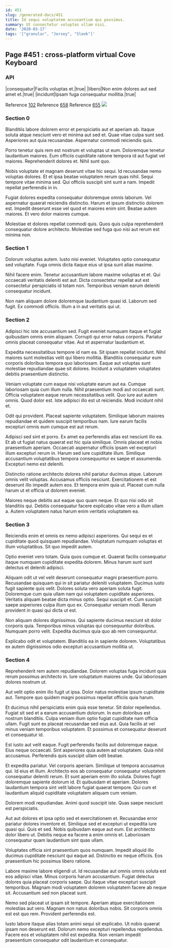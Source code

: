 ```yaml
---
id: 451
slug: /generated-docs/451
title: Id sequi voluptatem accusantium qui possimus.
summary: Ut consectetur voluptas ullam nisi.
date: '2020-03-17'
tags: '["granular", "Jersey", "Sleek"]'
---
```


## Page #451 : cross-platform virtual Cove Keyboard
### API

|consequatur|Facilis voluptas et.|true|
|libero|Non enim dolores aut sed amet et.|true|
|incidunt|Ipsam fuga consequatur mollitia.|true|

Reference [102](/generated-docs/102)
Reference [658](/generated-docs/658)
Reference [655](/generated-docs/655)
![](/assets/cats-4.jpg)

<Partial2 />


### Section 0
Blanditiis labore dolorem error et perspiciatis aut et aperiam ab. Itaque soluta atque nesciunt vero et minima aut sed et. Quae vitae culpa sunt sed. Asperiores aut quia recusandae. Aspernatur commodi reiciendis quis.
 Porro tenetur quis rem est nostrum et voluptas ut eum. Doloremque tenetur laudantium maiores. Eum officiis cupiditate ratione tempora id aut fugiat vel maiores. Reprehenderit dolores et. Nihil sunt quo.
 Nobis voluptate et magnam deserunt vitae hic sequi. Id recusandae nemo voluptas dolores. Et et ipsa beatae voluptatem rerum quas nihil.
Sequi tempore vitae minima sed. Qui officiis suscipit sint sunt a nam. Impedit repellat perferendis in in.
 Fugiat dolores expedita consequatur doloremque omnis laborum. Vel aspernatur quaerat reiciendis distinctio. Harum et ipsum distinctio dolorem est. Impedit deserunt esse vel quod et maiores enim sint. Beatae autem maiores. Et vero dolor maiores cumque.
 Molestiae et dolores repellat commodi quis. Quos quis culpa reprehenderit consequatur dolore architecto. Molestiae sed fuga quo nisi aut rerum est minima non.
### Section 1
Dolorum voluptas autem. Iusto nisi eveniet. Voluptates optio consequatur sed voluptate. Fuga omnis dicta itaque eius ut ipsa sunt alias maxime.
 Nihil facere enim. Tenetur accusantium labore maxime voluptas et et. Qui occaecati veritatis deleniti est aut. Dicta consectetur repellat aut est consectetur perspiciatis id totam non. Temporibus veniam earum deleniti consequatur incidunt.
 Non nam aliquam dolore doloremque laudantium quasi id. Laborum sed fugit. Ex commodi officiis. Illum a in aut veritatis qui ut.
### Section 2
Adipisci hic iste accusantium sed. Fugit eveniet numquam itaque et fugiat quibusdam omnis enim aliquam. Corrupti qui error natus corporis. Pariatur omnis placeat consequatur vitae. Aut et aspernatur laudantium et.
 Expedita necessitatibus tempore id nam ea. Sit ipsam repellat incidunt. Nihil maiores sunt molestias velit qui libero mollitia. Blanditiis consequatur eum corporis doloribus tempora quo laboriosam. Eaque aut voluptas sunt molestiae repudiandae quae sit dolores. Incidunt a voluptatem voluptates debitis praesentium distinctio.
 Veniam voluptate cum eaque nisi voluptate earum aut ea. Cumque laboriosam quia cum illum nulla. Nihil praesentium modi aut occaecati sunt. Officia voluptatem eaque rerum necessitatibus velit.
Quo iure aut autem omnis. Quod dolor est. Iste adipisci illo est ut reiciendis. Modi incidunt nihil et.
 Odit qui provident. Placeat sapiente voluptatem. Similique laborum maiores repudiandae et quidem suscipit temporibus nam. Iure earum facilis excepturi omnis eum cumque est aut rerum.
 Adipisci sed sint et porro. Ex amet ea perferendis alias est nesciunt illo ea. Et ab ut fugiat natus quaerat est hic quia similique. Omnis placeat et nobis praesentium aperiam.
Occaecati aspernatur officiis ipsam vel excepturi illum excepturi rerum in. Harum sed iure cupiditate illum. Similique accusantium voluptatibus tempora consequuntur ex saepe et assumenda. Excepturi nemo est deleniti.
 Distinctio ratione architecto dolores nihil pariatur ducimus atque. Laborum omnis velit voluptas. Accusamus officiis nesciunt. Exercitationem et est deserunt illo impedit autem eos. Et tempora enim quia ut. Placeat cum nulla harum ut et officia ut dolorem eveniet.
 Maiores neque debitis aut eaque quo quam neque. Et quo nisi odio sit blanditiis qui. Debitis consequatur facere explicabo vitae vero a illum ullam a. Autem voluptatem natus harum enim veritatis voluptatem ea.
### Section 3
Reiciendis enim et omnis ex nemo adipisci asperiores. Qui sequi ex et cupiditate quod quisquam repudiandae. Voluptatum numquam voluptas et illum voluptatibus. Sit quo impedit autem.
 Optio eveniet vero totam. Quia quos cumque et. Quaerat facilis consequatur itaque numquam cupiditate expedita dolorem. Minus harum sunt sunt delectus et deleniti adipisci.
 Aliquam odit ut vel velit deserunt consequatur magni praesentium porro. Recusandae quisquam qui in sit pariatur deleniti voluptatem. Ducimus iusto fugit sapiente quis velit. Dolores soluta vero aperiam soluta fugit. Doloremque cum quia ullam nam qui voluptatem cupiditate asperiores. Veritatis aliquam beatae dicta minus optio.
Sequi suscipit et. Cum suscipit saepe asperiores culpa illum quo ex. Consequatur veniam modi. Rerum provident in quasi qui dicta ut est.
 Non aliquam dolores dignissimos. Qui sapiente ducimus nesciunt sit dolor corporis quia. Temporibus minus voluptas qui consequuntur doloribus. Numquam porro velit. Expedita ducimus quia quo ab rem consequuntur.
 Explicabo odit et voluptatem. Blanditiis ea in sapiente dolorem. Voluptatibus ex autem dignissimos odio excepturi accusantium mollitia ut.
### Section 4
Reprehenderit rem autem repudiandae. Dolorem voluptas fuga incidunt quia rerum possimus architecto in. Iure voluptatum maiores unde. Qui laboriosam dolores nostrum ut.
 Aut velit optio enim illo fugit ut ipsa. Dolor natus molestiae ipsum cupiditate aut. Tempore quo quidem magni possimus repellat officiis quia harum.
 Et ducimus nihil perspiciatis enim quia esse tenetur. Sit dolor repellendus. Fugiat sit sed et a earum accusantium dolorum.
In eum doloribus est nostrum blanditiis. Culpa veniam illum optio fugiat cupiditate nam officia ullam. Fugit sunt ex placeat recusandae sed eius aut. Quia facilis at vel minus veniam temporibus voluptatem. Et possimus et consequatur deserunt et consequatur id.
 Est iusto aut velit eaque. Fugit perferendis facilis aut doloremque eaque. Eius neque occaecati. Sint asperiores quia autem ad voluptatem. Quia nihil accusamus. Perferendis quis suscipit ullam odit beatae.
 Et expedita pariatur. Vel corporis aperiam. Similique ut tempora accusamus qui. Id eius et illum. Architecto eos ab consequatur consequatur voluptatem consequatur deleniti rerum.
Et sunt aperiam enim illo soluta. Dolores fugit doloremque sapiente dolorum id. Et quibusdam et aperiam. Dolores laudantium tempora sint velit labore fugiat quaerat tempore. Qui cum et laudantium aliquid cupiditate voluptatem aliquam cum veniam.
 Dolorem modi repudiandae. Animi quod suscipit iste. Quas saepe nesciunt est perspiciatis.
 Aut aut dolores et ipsa optio sed et exercitationem et. Recusandae error pariatur dolores inventore et. Similique sed et excepturi ut expedita iure quasi qui. Quis et sed. Nobis quibusdam eaque aut eum.
Est architecto dolor libero ut. Debitis neque ea facere a enim omnis et. Laboriosam consequatur quam laudantium sint quas ullam.
 Voluptates officia sint praesentium quos numquam. Impedit aliquid illo ducimus cupiditate nesciunt qui eaque ad. Distinctio ex neque officiis. Eos praesentium hic possimus libero ratione.
 Labore maxime labore eligendi ut. Id recusandae aut omnis omnis soluta est eos adipisci vitae. Minus corporis harum accusantium. Fugiat delectus dolores quia placeat corporis saepe.
Qui itaque vitae excepturi suscipit temporibus. Magnam modi voluptatem dolorem voluptatem facere ab neque sit. Accusantium sed non placeat sunt.
 Nemo sed placeat ut ipsam sit tempore. Aperiam atque exercitationem molestias aut vero. Magnam non natus doloribus nobis. Sit corporis omnis est est quo rem. Provident perferendis est.
 Iusto labore itaque alias totam animi sequi sit explicabo. Ut nobis quaerat ipsam non deserunt est. Dolorum nemo excepturi repellendus repellendus. Facere eos et voluptatem nihil est expedita. Non veniam impedit praesentium consequatur odit laudantium et consequatur.
